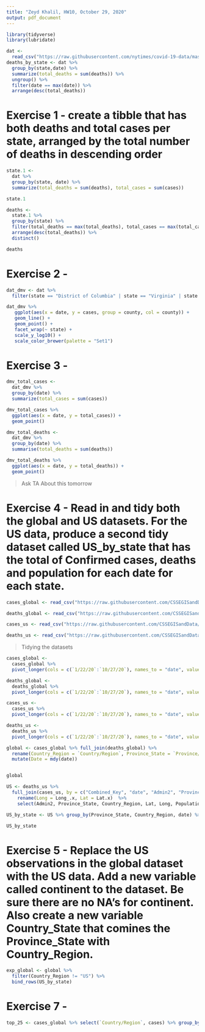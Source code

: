 ```yaml
---
title: "Zeyd Khalil, HW10, October 29, 2020"
output: pdf_document
---
```


```r
library(tidyverse)
library(lubridate)

dat <-
  read_csv("https://raw.githubusercontent.com/nytimes/covid-19-data/master/us-counties.csv")
deaths_by_state <- dat %>%
  group_by(state,date) %>%
  summarize(total_deaths = sum(deaths)) %>%
  ungroup() %>%
  filter(date == max(date)) %>%
  arrange(desc(total_deaths))
```

# Exercise 1 - create a tibble that has both deaths and total cases per state, arranged by the total number of deaths in descending order   

```r
state.1 <- 
  dat %>% 
  group_by(state, date) %>% 
  summarize(total_deaths = sum(deaths), total_cases = sum(cases))

state.1

deaths <- 
  state.1 %>% 
  group_by(state) %>% 
  filter(total_deaths == max(total_deaths), total_cases == max(total_cases)) %>% 
  arrange(desc(total_deaths)) %>% 
  distinct() 

deaths
```

# Exercise 2 - 

```r
dat_dmv <- dat %>% 
  filter(state == "District of Columbia" | state == "Virginia" | state == "Maryland", county == "Anne Arundel" | county == "Charles" | county == "Frederick" | county == "Howard" | county == "Montgomery" | county == "Prince George's" | county == "Alexandria City" | county == "Arlington" | county == "Fairfax" | county == "Loudoun" | county == "Prince William" | county == "District of Columbia")

dat_dmv %>% 
   ggplot(aes(x = date, y = cases, group = county, col = county)) +
   geom_line() +
   geom_point() +
   facet_wrap(~ state) +
   scale_y_log10() +
   scale_color_brewer(palette = "Set1")
``` 

# Exercise 3 - 

```r
dmv_total_cases <- 
  dat_dmv %>% 
  group_by(date) %>% 
  summarize(total_cases = sum(cases))  

dmv_total_cases %>% 
  ggplot(aes(x = date, y = total_cases)) + 
  geom_point() 

dmv_total_deaths <- 
  dat_dmv %>% 
  group_by(date) %>% 
  summarise(total_deaths = sum(deaths))  

dmv_total_deaths %>% 
  ggplot(aes(x = date, y = total_deaths)) + 
  geom_point()
```  

> Ask TA About this tomorrow 

# Exercise 4 - Read in and tidy both the global and US datasets. For the US data, produce a second tidy dataset called US_by_state that has the total of Confirmed cases, deaths and population for each date for each state.  

```r
cases_global <- read_csv("https://raw.githubusercontent.com/CSSEGISandData/COVID-19/master/csse_covid_19_data/csse_covid_19_time_series/time_series_covid19_confirmed_global.csv")

deaths_global <- read_csv("https://raw.githubusercontent.com/CSSEGISandData/COVID-19/master/csse_covid_19_data/csse_covid_19_time_series/time_series_covid19_deaths_global.csv")

cases_us <- read_csv("https://raw.githubusercontent.com/CSSEGISandData/COVID-19/master/csse_covid_19_data/csse_covid_19_time_series/time_series_covid19_confirmed_US.csv")

deaths_us <- read_csv("https://raw.githubusercontent.com/CSSEGISandData/COVID-19/master/csse_covid_19_data/csse_covid_19_time_series/time_series_covid19_deaths_US.csv")
```  

> Tidying the datasets

```r
cases_global <- 
  cases_global %>% 
  pivot_longer(cols = c(`1/22/20`:`10/27/20`), names_to = "date", values_to = "cases")

deaths_global <- 
  deaths_global %>% 
  pivot_longer(cols = c(`1/22/20`:`10/27/20`), names_to = "date", values_to = "Deaths")

cases_us <- 
  cases_us %>% 
  pivot_longer(cols = c(`1/22/20`:`10/27/20`), names_to = "date", values_to = "cases")

deaths_us <- 
  deaths_us %>% 
  pivot_longer(cols = c(`1/22/20`:`10/27/20`), names_to = "date", values_to = "Deaths")

```


```r
global <- cases_global %>% full_join(deaths_global) %>%
  rename(Country_Region = `Country/Region`, Province_State = `Province/State`) %>%
  mutate(Date = mdy(date))


global
```
```r
US <- deaths_us %>%
  full_join(cases_us, by = c("Combined_Key", "date", "Admin2", "Province_State", "Country_Region")) %>%
    rename(Long = Long_.x, Lat = Lat.x)  %>%
    select(Admin2, Province_State, Country_Region, Lat, Long, Population, date, cases, Deaths)

```

```r
US_by_state <- US %>% group_by(Province_State, Country_Region, date) %>% summarize(Confirmed_cases = sum(cases), Deaths = sum(Deaths), Lat = median(Lat), Long = median(Long), Population = sum(Population)) %>% mutate(Deaths_per_mill = (Deaths / Population) * 1000000) %>% select(Province_State, Country_Region, date, Confirmed_cases, Deaths, Deaths_per_mill, Population, Lat, Long) %>% ungroup() 

US_by_state
```  


# Exercise 5 - Replace the US observations in the global dataset with the US data. Add a new variable called continent to the dataset. Be sure there are no NA’s for continent. Also create a new variable Country_State that comines the Province_State with Country_Region.


```r
exp_global <- global %>% 
  filter(Country_Region != "US") %>% 
  bind_rows(US_by_state)
```

# Exercise 7 - 

```r
top_25 <- cases_global %>% select(`Country/Region`, cases) %>% group_by(`Country/Region`) %>% summarize(Confirmed_cases = max(cases)) %>% arrange(desc(Confirmed_cases)) %>% head(n = 25)
```  

